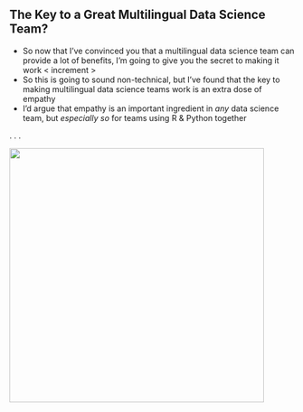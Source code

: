 ## The Key to a Great Multilingual Data Science Team?

::: {.notes}

- So now that I've convinced you that a multilingual data science team can provide a lot of benefits, I'm going to give you the secret to making it work < increment >
- So this is going to sound non-technical, but I've found that the key to making multilingual data science teams work is an extra dose of empathy
- I'd argue that empathy is an important ingredient in *any* data science team, but *especially so* for teams using R & Python together

:::

. . .

![](www/empathy2.png){height=450}